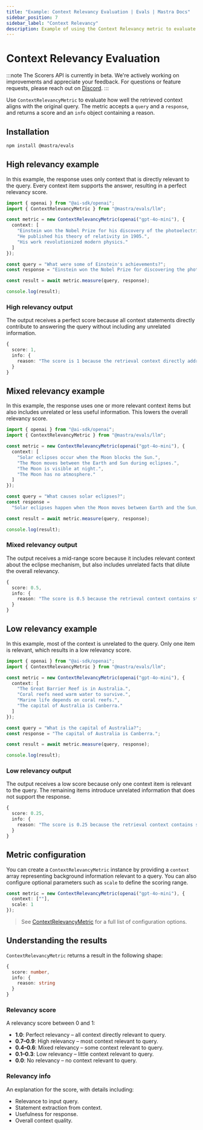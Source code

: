 ```yaml
---
title: "Example: Context Relevancy Evaluation | Evals | Mastra Docs"
sidebar_position: 7
sidebar_label: "Context Relevancy"
description: Example of using the Context Relevancy metric to evaluate how relevant context information is to a query.
---
```


# Context Relevancy Evaluation

:::note
The Scorers API is currently in beta. We're actively working on improvements and appreciate your feedback. For questions or feature requests, please reach out on [Discord](https://discord.gg/mastra).
:::

Use `ContextRelevancyMetric` to evaluate how well the retrieved context aligns with the original query. The metric accepts a `query` and a `response`, and returns a score and an `info` object containing a reason.

## Installation

```bash copy
npm install @mastra/evals
```

## High relevancy example

In this example, the response uses only context that is directly relevant to the query. Every context item supports the answer, resulting in a perfect relevancy score.

```typescript title="src/example-high-context-relevancy.ts" showLineNumbers copy
import { openai } from "@ai-sdk/openai";
import { ContextRelevancyMetric } from "@mastra/evals/llm";

const metric = new ContextRelevancyMetric(openai("gpt-4o-mini"), {
  context: [
    "Einstein won the Nobel Prize for his discovery of the photoelectric effect.",
    "He published his theory of relativity in 1905.",
    "His work revolutionized modern physics."
  ]
});

const query = "What were some of Einstein's achievements?";
const response = "Einstein won the Nobel Prize for discovering the photoelectric effect and published his groundbreaking theory of relativity.";

const result = await metric.measure(query, response);

console.log(result);
```

### High relevancy output

The output receives a perfect score because all context statements directly contribute to answering the query without including any unrelated information.

```typescript
{
  score: 1,
  info: {
    reason: "The score is 1 because the retrieval context directly addresses the input by highlighting Einstein's significant achievements, making it entirely relevant."
  }
}
```

## Mixed relevancy example

In this example, the response uses one or more relevant context items but also includes unrelated or less useful information. This lowers the overall relevancy score.

```typescript title="src/example-mixed-context-relevancy.ts" showLineNumbers copy
import { openai } from "@ai-sdk/openai";
import { ContextRelevancyMetric } from "@mastra/evals/llm";

const metric = new ContextRelevancyMetric(openai("gpt-4o-mini"), {
  context: [
    "Solar eclipses occur when the Moon blocks the Sun.",
    "The Moon moves between the Earth and Sun during eclipses.",
    "The Moon is visible at night.",
    "The Moon has no atmosphere."
  ]
});

const query = "What causes solar eclipses?";
const response =
  "Solar eclipses happen when the Moon moves between Earth and the Sun, blocking sunlight.";

const result = await metric.measure(query, response);

console.log(result);
```

### Mixed relevancy output

The output receives a mid-range score because it includes relevant context about the eclipse mechanism, but also includes unrelated facts that dilute the overall relevancy.

```typescript
{
  score: 0.5,
  info: {
    reason: "The score is 0.5 because the retrieval context contains statements that are irrelevant to the input, such as 'The Moon is visible at night' and 'The Moon has no atmosphere', which do not explain the causes of solar eclipses. This lack of relevant information significantly lowers the contextual relevancy score."
  }
}
```

## Low relevancy example

In this example, most of the context is unrelated to the query. Only one item is relevant, which results in a low relevancy score.

```typescript title="src/example-low-context-relevancy.ts" showLineNumbers copy
import { openai } from "@ai-sdk/openai";
import { ContextRelevancyMetric } from "@mastra/evals/llm";

const metric = new ContextRelevancyMetric(openai("gpt-4o-mini"), {
  context: [
    "The Great Barrier Reef is in Australia.",
    "Coral reefs need warm water to survive.",
    "Marine life depends on coral reefs.",
    "The capital of Australia is Canberra."
  ]
});

const query = "What is the capital of Australia?";
const response = "The capital of Australia is Canberra.";

const result = await metric.measure(query, response);

console.log(result);
```

### Low relevancy output

The output receives a low score because only one context item is relevant to the query. The remaining items introduce unrelated information that does not support the response.

```typescript
{
  score: 0.25,
  info: {
    reason: "The score is 0.25 because the retrieval context contains statements that are completely irrelevant to the input question about the capital of Australia. For instance, 'The Great Barrier Reef is in Australia' and 'Coral reefs need warm water to survive' do not provide any geographical or political information related to the capital, thus failing to address the inquiry."
  }
}
```

## Metric configuration

You can create a `ContextRelevancyMetric` instance by providing a `context` array representing background information relevant to a query. You can also configure optional parameters such as `scale` to define the scoring range.

```typescript showLineNumbers copy
const metric = new ContextRelevancyMetric(openai("gpt-4o-mini"), {
  context: [""],
  scale: 1
});
```

> See [ContextRelevancyMetric](/reference/evals/context-relevancy) for a full list of configuration options.

## Understanding the results

`ContextRelevancyMetric` returns a result in the following shape:

```typescript
{
  score: number,
  info: {
    reason: string
  }
}
```

### Relevancy score

A relevancy score between 0 and 1:

- **1.0**: Perfect relevancy – all context directly relevant to query.
- **0.7–0.9**: High relevancy – most context relevant to query.
- **0.4–0.6**: Mixed relevancy – some context relevant to query.
- **0.1–0.3**: Low relevancy – little context relevant to query.
- **0.0**: No relevancy – no context relevant to query.

### Relevancy info

An explanation for the score, with details including:

- Relevance to input query.
- Statement extraction from context.
- Usefulness for response.
- Overall context quality.

<GithubLink
  outdated={true}
  marginTop='mt-16'
  link="https://github.com/mastra-ai/mastra/blob/main/examples/basics/evals/context-relevancy"
/>
